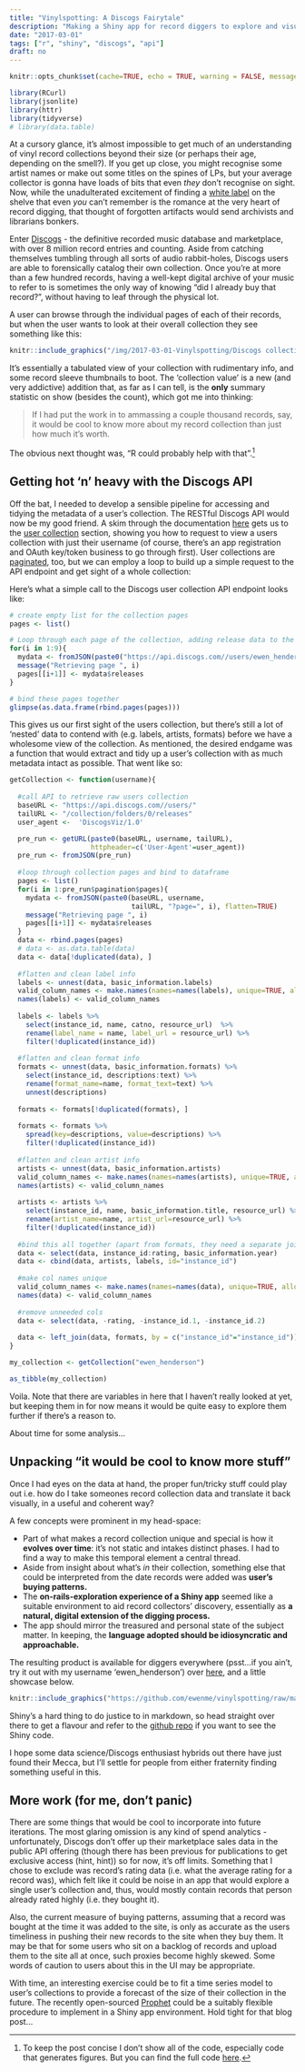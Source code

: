 ```yaml
---
title: "Vinylspotting: A Discogs Fairytale"
description: "Making a Shiny app for record diggers to explore and visualize their collections."
date: "2017-03-01"
tags: ["r", "shiny", "discogs", "api"]
draft: no
---
```


```r
knitr::opts_chunk$set(cache=TRUE, echo = TRUE, warning = FALSE, message = FALSE, out.width = '100%', dpi = 180, dev = 'svg')

library(RCurl)
library(jsonlite)
library(httr)
library(tidyverse)
# library(data.table)
```

At a cursory glance, it's almost impossible to get much of an understanding of vinyl record collections beyond their size (or perhaps their age, depending on the smell?). If you get up close, you might recognise some artist names or make out some titles on the spines of LPs, but your average collector is gonna have loads of bits that even *they* don't recognise on sight. Now, while the unadulterated excitement of finding a [white label](https://en.wikipedia.org/wiki/White_label) on the shelve that even *you* can't remember is the romance at the very heart of record digging, that thought of forgotten artifacts would send archivists and librarians bonkers. 

Enter [Discogs](http://www.discogs.com) - the definitive recorded music database and marketplace, with over 8 million record entries and counting. Aside from catching themselves tumbling through all sorts of audio rabbit-holes, Discogs users are able to forensically catalog their own collection. Once you're at more than a few hundred records, having a well-kept digital archive of your music to refer to is sometimes the only way of knowing "did I already buy that record?", without having to leaf through the physical lot.

A user can browse through the individual pages of each of their records, but when the user wants to look at their overall collection they see something like this:

```r
knitr::include_graphics("/img/2017-03-01-Vinylspotting/Discogs collection page.png")
```

It's essentially a tabulated view of your collection with rudimentary info, and some record sleeve thumbnails to boot. The 'collection value' is a new (and very addictive) addition that, as far as I can tell, is the **only** summary statistic on show (besides the count), which got me into thinking:

> If I had put the work in to ammassing a couple thousand records, say, it would be cool to know more about my record collection than just how much it's worth.

The obvious next thought was, "R could probably help with that".[^fullcode]

## Getting hot 'n' heavy with the Discogs API 

Off the bat, I needed to develop a sensible pipeline for accessing and tidying the metadata of a user's collection. The RESTful Discogs API would now be my good friend. A skim through the documentation [here](https://www.discogs.com/developers/) gets us to the [user collection](https://www.discogs.com/developers/#page:user-collection,header:user-collection-collection) section, showing you how to request to view a users collection with just their username (of course, there's an app registration and OAuth key/token business to go through first). User collections are [paginated](https://www.discogs.com/developers/#page:home,header:home-pagination), too, but we can employ a loop to build up a simple request to the API endpoint and get sight of a whole collection:

Here's what a simple call to the Discogs user collection API endpoint looks like:

```r
# create empty list for the collection pages
pages <- list()

# Loop through each page of the collection, adding release data to the list
for(i in 1:9){
  mydata <- fromJSON(paste0("https://api.discogs.com//users/ewen_henderson/collection/folders/0/releases", "?page=", i), flatten=TRUE)
  message("Retrieving page ", i)
  pages[[i+1]] <- mydata$releases
}

# bind these pages together
glimpse(as.data.frame(rbind.pages(pages)))

```

This gives us our first sight of the users collection, but there's still a lot of 'nested' data to contend with (e.g. labels, artists, formats) before we have a wholesome view of the collection. As mentioned, the desired endgame was a function that would extract and tidy up a user's collection with as much metadata intact as possible. That went like so:

```r
getCollection <- function(username){
  
  #call API to retrieve raw users collection
  baseURL <- "https://api.discogs.com//users/"
  tailURL <- "/collection/folders/0/releases"
  user_agent <-  'DiscogsViz/1.0'

  pre_run <- getURL(paste0(baseURL, username, tailURL),
                    httpheader=c('User-Agent'=user_agent))
  pre_run <- fromJSON(pre_run)
  
  #loop through collection pages and bind to dataframe
  pages <- list()
  for(i in 1:pre_run$pagination$pages){
    mydata <- fromJSON(paste0(baseURL, username,
                              tailURL, "?page=", i), flatten=TRUE)
    message("Retrieving page ", i)
    pages[[i+1]] <- mydata$releases
  }
  data <- rbind.pages(pages)
  # data <- as.data.table(data)
  data <- data[!duplicated(data), ]
  
  #flatten and clean label info
  labels <- unnest(data, basic_information.labels)
  valid_column_names <- make.names(names=names(labels), unique=TRUE, allow_ = TRUE)
  names(labels) <- valid_column_names
  
  labels <- labels %>%
    select(instance_id, name, catno, resource_url)  %>%
    rename(label_name = name, label_url = resource_url) %>%
    filter(!duplicated(instance_id))
  
  #flatten and clean format info
  formats <- unnest(data, basic_information.formats) %>%
    select(instance_id, descriptions:text) %>%
    rename(format_name=name, format_text=text) %>%
    unnest(descriptions)
  
  formats <- formats[!duplicated(formats), ]
  
  formats <- formats %>%
    spread(key=descriptions, value=descriptions) %>%
    filter(!duplicated(instance_id))
  
  #flatten and clean artist info
  artists <- unnest(data, basic_information.artists)
  valid_column_names <- make.names(names=names(artists), unique=TRUE, allow_ = TRUE)
  names(artists) <- valid_column_names
  
  artists <- artists %>%
    select(instance_id, name, basic_information.title, resource_url) %>%
    rename(artist_name=name, artist_url=resource_url) %>%
    filter(!duplicated(instance_id))
  
  #bind this all together (apart from formats, they need a separate join)
  data <- select(data, instance_id:rating, basic_information.year)
  data <- cbind(data, artists, labels, id="instance_id")
  
  #make col names unique
  valid_column_names <- make.names(names=names(data), unique=TRUE, allow_ = TRUE)
  names(data) <- valid_column_names
  
  #remove unneeded cols
  data <- select(data, -rating, -instance_id.1, -instance_id.2)
  
  data <- left_join(data, formats, by = c("instance_id"="instance_id"))
}

my_collection <- getCollection("ewen_henderson")

as_tibble(my_collection)
```

Voila. Note that there are variables in here that I haven't really looked at yet, but keeping them in for now means it would be quite easy to explore them further if there's a reason to.

About time for some analysis...

## Unpacking "it would be cool to know more stuff"

Once I had eyes on the data at hand, the proper fun/tricky stuff could play out i.e. how do I take someones record collection data and translate it back visually, in a useful and coherent way?

A few concepts were prominent in my head-space:

* Part of what makes a record collection unique and special is how it **evolves over time**: it's not static and intakes distinct phases. I had to find a way to make this temporal element a central thread.
* Aside from insight about what's *in* their collection, something else that could be interpreted from the date records were added was **user's buying patterns.**
* The **on-rails-exploration experience of a Shiny app** seemed like a suitable environment to aid record collectors' discovery, essentially as **a natural, digital extension of the digging process.**
* The app should mirror the treasured and personal state of the subject matter. In keeping, the **language adopted should be idiosyncratic and approachable.**

The resulting product is available for diggers everywhere (psst...if you ain't, try it out with my username 'ewen_henderson') over [here](https://ewenme.shinyapps.io/vinylspotting/), and a little showcase below.

```r
knitr::include_graphics("https://github.com/ewenme/vinylspotting/raw/master/vinyspotting_preview.gif")
```

Shiny's a hard thing to do justice to in markdown, so head straight over there to get a flavour and refer to the [github repo](https://github.com/ewenme/Vinylspotting) if you want to see the Shiny code.

I hope some data science/Discogs enthusiast hybrids out there have just found their Mecca, but I'll settle for people from either fraternity finding something useful in this.

## More work (for me, don't panic)

There are some things that would be cool to incorporate into future iterations. The most glaring omission is any kind of spend analytics - unfortunately, Discogs don't offer up their marketplace sales data in the public API offering (though there has been previous for publications to get exclusive access (hint, hint)) so for now, it's off limits. Something that I chose to exclude was record's rating data (i.e. what the average rating for a record was), which felt like it could be noise in an app that would explore a single user's collection and, thus, would mostly contain records that person already rated highly (i.e. they bought it).

Also, the current measure of buying patterns, assuming that a record was bought at the time it was added to the site, is only as accurate as the users timeliness in pushing their new records to the site when they buy them. It may be that for some users who sit on a backlog of records and upload them to the site all at once, such proxies become highly skewed. Some words of caution to users about this in the UI may be appropriate.

With time, an interesting exercise could be to fit a time series model to user's collections to provide a forecast of the size of their collection in the future. The recently open-sourced [Prophet](https://facebookincubator.github.io/prophet/) could be a suitably flexible procedure to implement in a Shiny app environment. Hold tight for that blog post...

[^fullcode]: To keep the post concise I don't show all of the code, especially code that generates figures. But you can find the full code [here](https://github.com/rbind/ewenme/blob/master/content/blog/vinylspotting-discogs-fairytale.Rmd).
